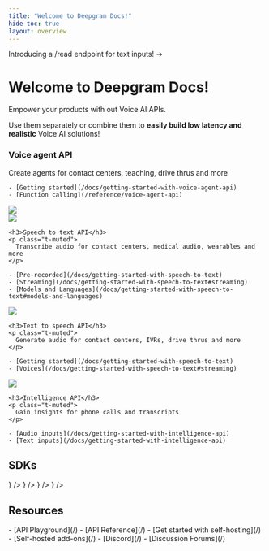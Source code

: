 ```yaml
---
title: "Welcome to Deepgram Docs!"
hide-toc: true
layout: overview
---
```


<style>
{`
  .fern-page-heading {
    display: none;
  }

  .col {
    display: flex;
    flex-direction: column;
    width: 40%;
  }
  
  .col .right {
    display: flex;
    flex-direction: column;
    align-items: flex-end;
    justify-content: flex-end;
  }
  
  .col h3 {
    margin-top: 12px !important;
  }
  
  .right img {
    width: 60% !important;
    float: right;
  }
  
  .right {
    display: flex;
    flex-direction: column;
    align-items: center;
    justify-content: center;
  }
  
  .banner .fern-card {
    width: 100%;
    text-align: left;
    padding: 24px;
  }
  
  .banner .fern-card ul {
    margin-top: 4px !important;
  }
  
  .fern-card {
    display: flex;
    flex-direction: row;
  }
  
  .fern-card p {
    margin-bottom: 12px !important;
  }
  
  .center {
    padding-left: 10px;
    padding-right: 10px;
    margin-top: 24px;
  }
  
  .fern-card img {
    width: 100%;
  }
  
  h3 {
    color: white !important;
    padding-bottom: 8px !important;
  }
  
  .badge {
    border: 1px solid #232329;
    padding: 8px;
    border-radius: 50px;
    margin-bottom: 2rem;
    color: #BBBBBF !important;
  }
  
  .badge:hover {
    color: #FBFBFF !important;
  }
  
  .white .fern-card ul {
    margin-top: .75rem !important;
    position: relative;
    left: -2.5rem !important;
  }
  
  .white .fern-card .overflow-hidden {
    overflow: visible !important;
  }
  
  h2 {
    margin-top: 80px !important;
  }
  
  @media (max-width: 768px) {
    .fern-card {
      flex-direction: column !important;
    }
    
    .col {
      width: 100% !important;
    }
    
    .col.right {
      margin-top: 24px;
      order: -1;
    }
    
    .right img {
      width: 100% !important;
    }
  }
`}
</style>

<div class="banner">
<div class="badge">Introducing a /read endpoint for text inputs! →</div>
<h1>Welcome to Deepgram Docs!</h1>
Empower your products with out Voice AI APIs.

Use them separately or combine them to **easily build low latency and realistic** Voice AI solutions!

<div class="fern-card p-6 center">
  <div class="col">
    <h3>Voice agent API</h3>
    <p class="t-muted">
      Create agents for contact centers, teaching, drive thrus and more
    </p>
    
    - [Getting started](/docs/getting-started-with-voice-agent-api)
    - [Function calling](/reference/voice-agent-api)
  </div>
  
  <div class="col right">
    <img src="../assets/images/purple.svg" />
  </div>
</div>
</div>

<CardGroup cols={3}>
  <Card>
    <img src="../assets/images/blue.svg" />
  
    <h3>Speech to text API</h3>
    <p class="t-muted">
      Transcribe audio for contact centers, medical audio, wearables and more
    </p>
    
    - [Pre-recorded](/docs/getting-started-with-speech-to-text)
    - [Streaming](/docs/getting-started-with-speech-to-text#streaming)
    - [Models and Languages](/docs/getting-started-with-speech-to-text#models-and-languages)
  </Card>
  <Card>
    <img src="../assets/images/pink.svg" />
  
    <h3>Text to speech API</h3>
    <p class="t-muted">
      Generate audio for contact centers, IVRs, drive thrus and more
    </p>
    
    - [Getting started](/docs/getting-started-with-speech-to-text)
    - [Voices](/docs/getting-started-with-speech-to-text#streaming)
  </Card>
  <Card>
    <img src="../assets/images/yellow.svg" />
  
    <h3>Intelligence API</h3>
    <p class="t-muted">
      Gain insights for phone calls and transcripts
    </p>
    
    - [Audio inputs](/docs/getting-started-with-intelligence-api)
    - [Text inputs](/docs/getting-started-with-intelligence-api)
  </Card>
</CardGroup>

## SDKs
<CardGroup cols={4}>
<Card 
  title="Python"
  iconPosition="left"
  icon={<img src="https://fern-image-hosting.s3.us-east-1.amazonaws.com/deepgram/python.svg" />}
/>
<Card 
  title="JavaScript"
  iconPosition="left"
  icon={<img src="https://fern-image-hosting.s3.us-east-1.amazonaws.com/deepgram/js-yellow.svg" />}
/>
<Card 
  title=".Net"
  iconPosition="left"
  icon={<img src="https://fern-image-hosting.s3.us-east-1.amazonaws.com/deepgram/net.svg" />}
/>
<Card 
  title="Go"
  iconPosition="left"
  icon={<img src="https://fern-image-hosting.s3.us-east-1.amazonaws.com/deepgram/go.svg" />}
/>
</CardGroup>

## Resources
<div class="white">
<CardGroup cols={3}>
<Card 
  title="Explore"
  icon="rocket"
  iconPosition="left"
>
- [API Playground](/)
- [API Reference](/)
</Card>
<Card 
  title="Self Host"
  icon="tools"
  iconPosition="left"
>
- [Get started with self-hosting](/)
- [Self-hosted add-ons](/)
</Card>
<Card 
  title="Community"
  icon="users"
  iconPosition="left"
>
- [Discord](/)
- [Discussion Forums](/)
</Card>
</CardGroup>
</div>


